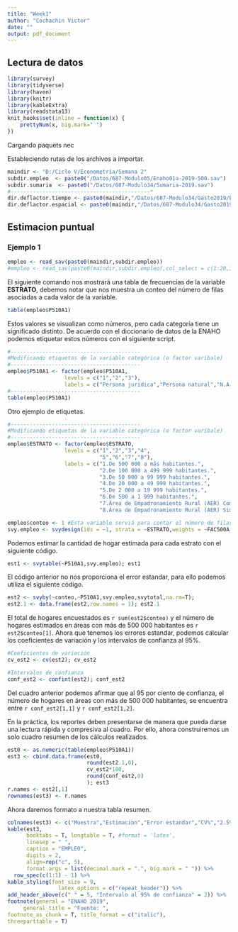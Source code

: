 ---
title: "Week1"
author: "Cochachin Victor"
date: ""
output: pdf_document
---

## Lectura de datos
```{r}
library(survey)
library(tidyverse)
library(haven)
library(knitr)
library(kableExtra)
library(readstata13)
knit_hooks$set(inline = function(x) { 
    prettyNum(x, big.mark=" ")
})
```

Cargando paquets nec

Estableciendo rutas de los archivos a importar.
```{r}
maindir <- "D:/Ciclo V/Econometría/Semana 2" 
subdir.empleo  <- paste0("/Datos/687-Modulo05/Enaho01a-2019-500.sav")
subdir.sumaria  <- paste0("/Datos/687-Modulo34/Sumaria-2019.sav")
#--------------------------------------------*
dir.deflactor.tiempo <- paste0(maindir,"/Datos/687-Modulo34/Gasto2019/Bases/deflactores_base2019_new.dta")
dir.deflactor.espacial <- paste0(maindir,"/Datos/687-Modulo34/Gasto2019/Bases/despacial_ldnew.dta")
```


## Estimacion puntual

### Ejemplo 1

```{r}
empleo <- read_sav(paste0(maindir,subdir.empleo))
#empleo <- read_sav(paste0(maindir,subdir.empleo),col_select = c(1:20,323))
```

El siguiente comando nos mostrará una tabla de frecuencias de la variable **ESTRATO**, debemos notar que nos muestra un conteo del número de filas asociadas a cada valor de la variable. 

```{r}
table(empleo$P510A1)
```

Estos valores se visualizan como números, pero cada categoría tiene un significado distinto. De acuerdo con el diccionario de datos de la ENAHO podemos etiquetar estos números con el siguiente script. 


```{r}
#-----------------------------------------
#Modificando etiquetas de la variable categórica (o factor varibale)
#-----------------------------------------
empleo$P510A1 <- factor(empleo$P510A1,
                  levels = c("1","2","3"),
                  labels = c("Persona juridica","Persona natural","N.A."))
#-----------------------------------------
table(empleo$P510A1)
```
Otro ejemplo de etiquetas.
```{r}
#-----------------------------------------
#Modificando etiquetas de la variable categórica (o factor varibale)
#-----------------------------------------
empleo$ESTRATO <- factor(empleo$ESTRATO,
                  levels = c("1","2","3","4",
                             "5","6","7","8"),
                  labels = c("1.De 500 000 a más habitantes.",
                             "2.De 100 000 a 499 999 habitantes.",
                             "3.De 50 000 a 99 999 habitantes.",
                             "4.De 20 000 a 49 999 habitantes.",
                             "5.De 2 000 a 19 999 habitantes.",
                             "6.De 500 a 1 999 habitantes.",
                             "7.Área de Empadronamiento Rural (AER) Compuesto.",
                             "8.Área de Empadronamiento Rural (AER) Simple."))

```


```{r}
empleo$conteo <- 1 #Esta variable serviá para contar el número de filas
svy.empleo <- svydesign(ids = ~1, strata = ~ESTRATO,weights = ~FAC500A, data = empleo)
```

Podemos estimar la cantidad de hogar estimada para cada estrato con el siguiente código.

```{r}
est1 <- svytable(~P510A1,svy.empleo); est1
```

El código anterior no nos proporciona el error estandar, para ello podemos utiliza el siguiente código.

```{r}
est2 <- svyby(~conteo,~P510A1,svy.empleo,svytotal,na.rm=T); 
est2.1 <- data.frame(est2,row.names = 1); est2.1
```

El total de hogares encuestados es `r sum(est2$conteo)` y el número de hogares estimados en áreas con más de 500 000 habitantes es `r est2$conteo[1]`. Ahora que tenemos los errores estandar, podemos calcular los coeficientes de variación y los intervalos de confianza al 95%.


```{r}
#Coeficientes de variación
cv_est2 <- cv(est2); cv_est2
```


```{r}
#Intervalos de confianza
conf_est2 <- confint(est2); conf_est2
```
Del cuadro anterior podemos afirmar que al 95 por ciento de confianza, el número de hogares en áreas con más de 500 000 habitantes, se encuentra entre `r conf_est2[1,1]` y  `r conf_est2[1,2]`. 

En la práctica, los reportes deben presentarse de manera que pueda darse una lectura rápida y compresiva al cuadro. Por ello, ahora construiremos un solo cuadro resumen de los cálculos realizados.

```{r}
est0 <- as.numeric(table(empleo$P510A1))
est3 <- cbind.data.frame(est0,
                         round(est2.1,0),
                         cv_est2*100,
                         round(conf_est2,0)
                         ); est3
r.names <- est2[,1]
rownames(est3) <- r.names
```
Ahora daremos formato a nuestra tabla resumen.

```{r cuadro1}
colnames(est3) <- c("Muestra","Estimacion","Error estandar","CV%","2.5%","97.5%")
kable(est3,
      booktabs = T, longtable = T, #format = 'latex',
      linesep = " ",
      caption = "EMPLEO",
      digits = 2,
      align=rep("c", 5),
      format.args = list(decimal.mark = ".", big.mark = " ")) %>%
  row_spec(c(1:1) - 1) %>%
kable_styling(font_size = 9,
                latex_options = c("repeat_header")) %>%
add_header_above(c(" " = 5, "Intervalo al 95% de confianza" = 2)) %>%
footnote(general = "ENAHO 2019",
     general_title = "Fuente: ",
footnote_as_chunk = T, title_format = c("italic"),
threeparttable = T)
```
